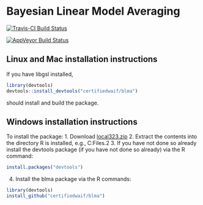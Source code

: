 Bayesian Linear Model Averaging
===============================

[![Travis-CI Build Status](https://travis-ci.org/certifiedwaif/blma.svg?branch=master)](https://travis-ci.org/certifiedwaif/blma)

[![AppVeyor Build Status](https://ci.appveyor.com/api/projects/status/github/certifiedwaif/blma?branch=master&svg=true)](https://ci.appveyor.com/project/certifiedwaif/blma)

Linux and Mac installation instructions
---------------------------------------
If you have libgsl installed,

```r
library(devtools)
devtools::install_devtools("certifiedwaif/blma")
```

should install and build the package.

Windows installation instructions
---------------------------------
To install the package:
1. Download [local323.zip](http://www.stats.ox.ac.uk/pub/Rtools/goodies/multilib/local323.zip)
2. Extract the contents into the directory R is installed, e.g., C:\Program Files\R\R-3.4.2
3. If you have not done so already install the devtools package (if you have not done so already) via the R command:
```r
install.packages("devtools")
```
4. Install the blma package via the R commands:
```r
library(devtools)
install_github("certifiedwaif/blma")
```